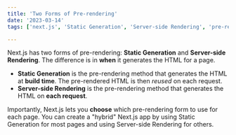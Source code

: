 ```yaml
---
title: 'Two Forms of Pre-rendering'
date: '2023-03-14'
tags: ['next.js', 'Static Generation', 'Server-side Rendering', 'pre-rendering', 'Next.js features', 'web development', 'hybrid applications']`

---
```


Next.js has two forms of pre-rendering: **Static Generation** and **Server-side Rendering**. The difference is in **when** it generates the HTML for a page.

- **Static Generation** is the pre-rendering method that generates the HTML at **build time**. The pre-rendered HTML is then _reused_ on each request.
- **Server-side Rendering** is the pre-rendering method that generates the HTML on **each request**.

Importantly, Next.js lets you **choose** which pre-rendering form to use for each page. You can create a "hybrid" Next.js app by using Static Generation for most pages and using Server-side Rendering for others.
